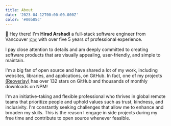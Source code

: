 ```yaml
---
title: About
date: '2023-04-12T00:00:00.000Z'
color: '#00b85c'
---
```


👋 Hey there! I'm **Hirad Arshadi** a full-stack software engineer from Vancouver 🇨🇦 with over five 5 years of professional experience.

I pay close attention to details and am deeply committed to creating software products that are visually appealing, user-friendly, and simple to maintain.

I'm a big fan of open source and have shared a lot of my work, including websites, libraries, and applications, on GitHub. In fact, one of my projects [(Reoverlay)](https://github.com/hiradary/reoverlay) has over 132 stars on GitHub and thousands of monthly downloads on NPM!

I'm an initiative-taking and flexible professional who thrives in global remote teams that prioritize people and uphold values such as trust, kindness, and inclusivity. I'm constantly seeking challenges that allow me to enhance and broaden my skills. This is the reason I engage in side projects during my free time and contribute to open source whenever feasible.
